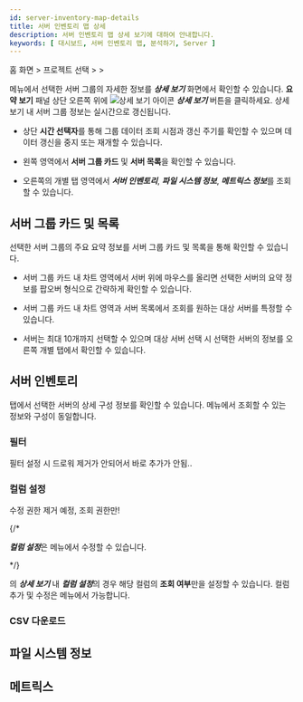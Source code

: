 ```yaml
---
id: server-inventory-map-details
title: 서버 인벤토리 맵 상세
description: 서버 인벤토리 맵 상세 보기에 대하여 안내합니다.
keywords: [ 대시보드, 서버 인벤토리 맵, 분석하기, Server ]
---
```


홈 화면 &gt; 프로젝트 선택 &gt; <Cmdname sid="side_dashboard" className="uitext" /> &gt; <Cmdname sid="side_serverInventoryMap" className="uitext" />

<Cmdname sid="side_serverInventoryMap" className="uitext" /> 메뉴에서 선택한 서버 그룹의 자세한 정보를 ***상세 보기*** 화면에서 확인할 수 있습니다. **요약 보기** 패널 상단 오른쪽 위에 ![상세 보기 아이콘](/img/ico-detail-mode.svg) ***상세 보기*** 버튼을 클릭하세요. 상세 보기 내 서버 그룹 정보는 실시간으로 갱신됩니다. 

<ImgLang img='server-inventory-map-details.png' desc='서버 인벤토리 맵 상세 보기' />

* 상단 **시간 선택자**를 통해 그룹 데이터 조회 시점과 갱신 주기를 확인할 수 있으며 데이터 갱신을 중지 또는 재개할 수 있습니다. 

* 왼쪽 영역에서 **서버 그룹 카드** 및 **서버 목록**을 확인할 수 있습니다.

* 오른쪽의 개별 탭 영역에서 ***서버 인벤토리***, ***파일 시스템 정보***, ***메트릭스 정보***를 조회할 수 있습니다. 

## 서버 그룹 카드 및 목록

선택한 서버 그룹의 주요 요약 정보를 서버 그룹 카드 및 목록을 통해 확인할 수 있습니다. 

* 서버 그룹 카드 내 차트 영역에서 서버 위에 마우스를 올리면 선택한 서버의 요약 정보를 팝오버 형식으로 간략하게 확인할 수 있습니다. 

* 서버 그룹 카드 내 차트 영역과 서버 목록에서 조회를 원하는 대상 서버를 특정할 수 있습니다. 

* 서버는 최대 10개까지 선택할 수 있으며 대상 서버 선택 시 선택한 서버의 정보를 오른쪽 개별 탭에서 확인할 수 있습니다. 

## 서버 인벤토리 

<Cmdname sid="TTL08767" className="uitext" /> 탭에서 선택한 서버의 상세 구성 정보를 확인할 수 있습니다. <Cmdname sid="side_serverInventory" className="uitext" /> 메뉴에서 조회할 수 있는 정보와 구성이 동일합니다. 

### 필터 

필터 설정 시 드로워 제거가 안되어서 바로 추가가 안됨..


### 컬럼 설정

수정 권한 제거 예정, 조회 권한만!

{/* 

***컬럼 설정***은 <Cmdname sid="side_serverInventory" className="uitext" /> 메뉴에서 수정할 수 있습니다. 

*/}

<Cmdname sid="side_serverInventoryMap" className="uitext" />의 ***상세 보기*** 내 ***컬럼 설정***의 경우 해당 컬럼의 **조회 여부**만을 설정할 수 있습니다. 컬럼 추가 및 수정은 <Cmdname sid="side_serverInventory" className="uitext" /> 메뉴에서 가능합니다. 

### CSV 다운로드 


## 파일 시스템 정보 

## 메트릭스 
